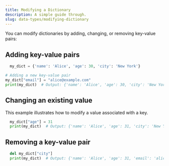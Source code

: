 ```yaml
---
title: Modifying a Dictionary
description: A simple guide through.
slug: data-types/modifying-dictionary
---
```



You can modify dictionaries by adding, changing, or removing key-value pairs:


## Adding key-value pairs


```py title=""
  my_dict = {'name': 'Alice', 'age': 30, 'city': 'New York'}

# Adding a new key-value pair
my_dict["email"] = "alice@example.com"
print(my_dict)  # Output: {'name': 'Alice', 'age': 30, 'city': 'New York', 'email': 'alice@example.com'}
```


## Changing an existing value

This example illustrates how to modify a value associated with a key. 

```py title=""
  my_dict["age"] = 31
  print(my_dict)  # Output: {'name': 'Alice', 'age': 31, 'city': 'New York', 'email': 'alice@example.com'}
```

## Removing a key-value pair

```py title=""
  del my_dict["city"]
  print(my_dict)  # Output: {'name': 'Alice', 'age': 31, 'email': 'alice@example.com'}
```

